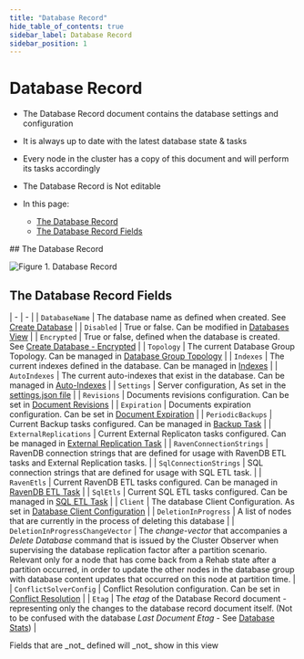 ```yaml
---
title: "Database Record"
hide_table_of_contents: true
sidebar_label: Database Record
sidebar_position: 1
---
```



# Database Record
<Admonition type="note" title="">

* The Database Record document contains the database settings and configuration 

* It is always up to date with the latest database state & tasks

* Every node in the cluster has a copy of this document and will perform its tasks accordingly

* The Database Record is Not editable

* In this page:  
  * [The Database Record](../../../studio/database/settings/database-record.mdx#the-database-record)  
  * [The Database Record Fields](../../../studio/database/settings/database-record.mdx#the-database-record-fields)  
</Admonition>
## The Database Record

![Figure 1. Database Record](./assets/database-record-1.png)



## The Database Record Fields

| - | - |
| `DatabaseName` | The database name as defined when created. 
 See [Create Database](../../../studio/server/databases/create-new-database/general-flow.mdx) |
| `Disabled` | True or false. 
 Can be modified in [Databases View](../../../studio/server/databases/databases-list-view.mdx#database-actions) |
| `Encrypted` | True or false, defined when the database is created. 
 See [Create Database - Encrypted](../../../studio/server/databases/create-new-database/encrypted.mdx) |
| `Topology` | The current Database Group Topology. 
 Can be managed in [Database Group Topology](../../../studio/database/settings/manage-database-group.mdx) |
| `Indexes` | The current indexes defined in the database. 
 Can be managed in [Indexes](../../../studio/database/indexes/indexes-list-view.mdx) |
| `AutoIndexes` | The current auto-indexes that exist in the database. 
 Can be managed in [Auto-Indexes](../../../studio/database/indexes/indexes-list-view.mdx) |
| `Settings` | Server configuration, 
 As set in the [settings.json file](../../../server/configuration/configuration-options.mdx) |
| `Revisions` | Documents revisions configuration. 
 Can be set in [Document Revisions](../../../server/extensions/revisions.mdx) |
| `Expiration` | Documents expiration configuration. 
 Can be set in [Document Expiration](../../../studio/database/settings/document-expiration.mdx) |
| `PeriodicBackups` | Current Backup tasks configured. 
 Can be managed in [Backup Task](../../../studio/database/tasks/ongoing-tasks/backup-task.mdx) |
| `ExternalReplications` | Current External Replicaton tasks configured. 
Can be managed in [External Replication Task](../../../studio/database/tasks/ongoing-tasks/external-replication-task.mdx) |
| `RavenConnectionStrings` | RavenDB connection strings that are defined for usage with RavenDB ETL tasks and External Replication tasks. |
| `SqlConnectionStrings` | SQL connection strings that are defined for usage with SQL ETL task. |
| `RavenEtls` | Current RavenDB ETL tasks configured. 
 Can be managed in [RavenDB ETL Task](../../../studio/database/tasks/ongoing-tasks/ravendb-etl-task.mdx) |
| `SqlEtls` | Current SQL ETL tasks configured. 
 Can be managed in [SQL ETL Task](../../../server/ongoing-tasks/etl/sql.mdx) |
| `Client` | The database Client Configuration. 
 As set in [Database Client Configuration](../../../studio/database/settings/client-configuration-per-database.mdx) |
| `DeletionInProgress` | A list of nodes that are currently in the process of deleting this database |
| `DeletionInProgressChangeVector` | The _change-vector_ that accompanies a _Delete Database_ command that is issued by the Cluster Observer when supervising the database replication factor after a partition scenario. 
 Relevant only for a node that has come back from a Rehab state after a partition occurred, in order to update the other nodes in the database group with database content updates that occurred on this node at partition time. |
| `ConflictSolverConfig` | Conflict Resolution configuration. 
 Can be set in [Conflict Resolution](../../../studio/database/settings/conflict-resolution.mdx) |
| `Etag` | The _etag_ of the Database Record document - representing only the changes to the database record document itself. 
 (Not to be confused with the database _Last Document Etag_ - 
 See [Database Stats](../../../studio/server/databases/databases-list-view.mdx#database-stats)) |

<Admonition type="note" title="">
Fields that are _not_ defined will _not_ show in this view
</Admonition>

